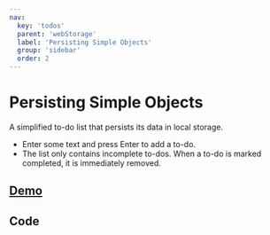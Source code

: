 ```yaml
---
nav:
  key: 'todos'
  parent: 'webStorage'
  label: 'Persisting Simple Objects'
  group: 'sidebar'
  order: 2
---
```



# Persisting Simple Objects

A simplified to-do list that persists its data in local storage.

 - Enter some text and press Enter to add a to-do.
 - The list only contains incomplete to-dos. When a to-do is marked completed, it is immediately removed.

## [Demo](./demo)

<div className="demo">
  <InlineDemo js={js} css={css} html={html} />
</div>

## Code

<CodeBlock code={js} language="javascript" />
<CodeBlock code={html} language="html" />
<CodeBlock code={css} language="css" />
